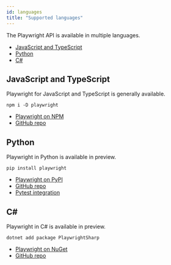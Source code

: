 ```yaml
---
id: languages
title: "Supported languages"
---
```



The Playwright API is available in multiple languages.

<!-- GEN:toc -->
- [JavaScript and TypeScript](#javascript-and-typescript)
- [Python](#python)
- [C#](#c)
<!-- GEN:stop -->

## JavaScript and TypeScript

Playwright for JavaScript and TypeScript is generally available.

```
npm i -D playwright
```

* [Playwright on NPM](https://www.npmjs.com/package/playwright)
* [GitHub repo](https://github.com/microsoft/playwright)

## Python

Playwright in Python is available in preview.

```
pip install playwright
```

* [Playwright on PyPI](https://pypi.org/project/playwright/)
* [GitHub repo](https://github.com/microsoft/playwright-python)
* [Pytest integration](https://github.com/microsoft/playwright-pytest)

## C#

Playwright in C# is available in preview.

```
dotnet add package PlaywrightSharp
```

* [Playwright on NuGet](https://www.nuget.org/packages/PlaywrightSharp/)
* [GitHub repo](https://github.com/hardkoded/playwright-sharp)
